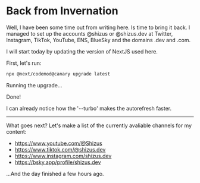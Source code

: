 # Back from Invernation

Well, I have been some time out from writing here. Is time to bring it back. I managed to set up the accounts @shizus or @shizus.dev at Twitter, Instagram, TikTok, YouTube, ENS, BlueSky and the domains .dev and .com.

I will start today by updating the version of NextJS used here.

First, let's run:

```bash
npx @next/codemod@canary upgrade latest
```

Running the upgrade...

Done!

I can already notice how the '--turbo' makes the autorefresh faster.

---

What goes next? Let's make a list of the currently avaliable channels for my content:

- https://www.youtube.com/@Shizus
- https://www.tiktok.com/@shizus.dev
- https://www.instagram.com/shizus.dev
- https://bsky.app/profile/shizus.dev

...And the day finished a few hours ago.
